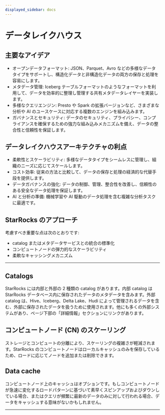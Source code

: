 ```yaml
---
displayed_sidebar: docs
---
```


# データレイクハウス

<DataLakeIntro />

## 主要なアイデア

- オープンデータフォーマット: JSON、Parquet、Avro などの多様なデータタイプをサポートし、構造化データと非構造化データの両方の保存と処理を容易にします。
- メタデータ管理: Iceberg テーブルフォーマットのようなフォーマットを利用して、データを効率的に整理し管理する共有メタデータレイヤーを実装します。
- 多様なクエリエンジン: Presto や Spark の拡張バージョンなど、さまざまな分析や AI のユースケースに対応する複数のエンジンを組み込みます。
- ガバナンスとセキュリティ: データのセキュリティ、プライバシー、コンプライアンスを確保するための強力な組み込みメカニズムを備え、データの整合性と信頼性を保証します。

## データレイクハウスアーキテクチャの利点

- 柔軟性とスケーラビリティ: 多様なデータタイプをシームレスに管理し、組織のニーズに応じてスケールします。
- コスト効率: 従来の方法と比較して、データの保存と処理の経済的な代替手段を提供します。
- データガバナンスの強化: データの制御、管理、整合性を改善し、信頼性のある安全なデータ処理を保証します。
- AI と分析の準備: 機械学習や AI 駆動のデータ処理を含む複雑な分析タスクに最適です。

## StarRocks のアプローチ

考慮すべき重要な点は次のとおりです:

- catalog またはメタデータサービスとの統合の標準化
- コンピュートノードの弾力的なスケーラビリティ
- 柔軟なキャッシングメカニズム

---

## Catalogs

StarRocks には内部と外部の 2 種類の catalog があります。内部 catalog は StarRocks データベース内に保存されたデータのメタデータを含みます。外部 catalog は、Hive、Iceberg、Delta Lake、Hudi によって管理されるデータを含む、外部に保存されたデータを扱うために使用されます。他にも多くの外部システムがあり、ページ下部の「詳細情報」セクションにリンクがあります。

## コンピュートノード (CN) のスケーリング

ストレージとコンピュートの分離により、スケーリングの複雑さが軽減されます。StarRocks のコンピュートノードはローカルキャッシュのみを保存しているため、ロードに応じてノードを追加または削除できます。

## Data cache

コンピュートノード上のキャッシュはオプションです。もしコンピュートノードが急速に変化するロードパターンに基づいて素早くスピンアップおよびダウンしている場合、またはクエリが頻繁に最新のデータのみに対して行われる場合、データをキャッシュする意味がないかもしれません。

---


<DocCardList />